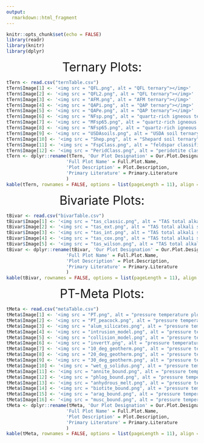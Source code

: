 ---
output: 
  rmarkdown::html_fragment
---
```{r setup, include=FALSE}
knitr::opts_chunk$set(echo = FALSE)
library(readr)
library(knitr)
library(dplyr)
```

<center>
<font size = "6">
Ternary Plots:  
  
  
</font>
</center>

```{r tab1, echo = FALSE, results = 'asis'}
tTern <- read.csv("ternTable.csv")
tTern$Image[1] <- '<img src = "QFL.png", alt = "QFL ternary"></img>'
tTern$Image[2] <- '<img src = "QFL2.png", alt = "QFL ternary"></img>'
tTern$Image[3] <- '<img src = "AFM.png", alt = "AFM ternary"></img>'
tTern$Image[4] <- '<img src = "QAPi.png", alt = "QAP ternary"></img>'
tTern$Image[5] <- '<img src = "QAPe.png", alt = "QAP ternary"></img>'
tTern$Image[6] <- '<img src = "NFsp.png", alt = "quartz-rich igneous ternary"></img>'
tTern$Image[7] <- '<img src = "MFsp65.png", alt = "quartz-rich igneous ternary"></img>'
tTern$Image[8] <- '<img src = "NFsp65.png", alt = "quartz-rich igneous ternary"></img>'
tTern$Image[9] <- '<img src = "USDAsoils.png", alt = "USDA soil ternary"></img>'
tTern$Image[10] <- '<img src = "Shep.png", alt = "Shepard soil ternary"></img>'
tTern$Image[11] <- '<img src = "FspClass.png", alt = "feldspar classification ternary"></img>'
tTern$Image[12] <- '<img src = "PeridClass.png", alt = "peridotite classification ternary"></img>'
tTern <- dplyr::rename(tTern, 'Our Plot Designation' = Our.Plot.Designation, 
                      'Full Plot Name' = Full.Plot.Name, 
                      'Plot Description' = Plot.Description,
                      'Primary Literature' = Primary.Literature
                      )
kable(tTern, rownames = FALSE, options = list(pageLength = 11), align = 'c')
```

<center>
<font size = "6">
Bivariate Plots:  
  
  
</font>
</center>

```{r tab2, echo = FALSE, results = 'asis'}
tBivar <- read.csv("bivarTable.csv")
tBivar$Image[1] <- '<img src = "tas_classic.png", alt = "TAS total alkali silica"></img>'
tBivar$Image[2] <- '<img src = "tas_ext.png", alt = "TAS total alkali silica"></img>'
tBivar$Image[3] <- '<img src = "tas_int.png", alt = "TAS total alkali silica"></img>'
tBivar$Image[4] <- '<img src = "tas_cox.png", alt = "TAS total alkali silica"></img>'
tBivar$Image[5] <- '<img src = "tas_wilson.png", alt = "TAS total alkali silica"></img>'
tBivar <- dplyr::rename(tBivar, 'Our Plot Designation' = Our.Plot.Designation, 
                      'Full Plot Name' = Full.Plot.Name, 
                      'Plot Description' = Plot.Description,
                      'Primary Literature' = Primary.Literature
                      )
kable(tBivar, rownames = FALSE, options = list(pageLength = 11), align = 'c')
```

<center>
<font size = "6">
PT-Meta Plots:  
  
  
</font>
</center>

```{r tab3, echo = FALSE, results = 'asis'}
tMeta <- read.csv("metaTable.csv")
tMeta$Image[1] <- '<img src = "PT.png", alt = "pressure temperature plot"></img>'
tMeta$Image[2] <- '<img src = "PT_peacock.png", alt = "pressure temperature peacock plot"></img>'
tMeta$Image[3] <- '<img src = "alum_silicates.png", alt = "pressure temperature aluminosilicates plot"></img>'
tMeta$Image[4] <- '<img src = "intrusion_model.png", alt = "pressure temperature intrusion model plot"></img>'
tMeta$Image[5] <- '<img src = "collision_model.png", alt = "pressure temperature collision model plot"></img>'
tMeta$Image[6] <- '<img src = "invertY.png", alt = "pressure temperature inverted plot"></img>'
tMeta$Image[7] <- '<img src = "10_deg_geotherm.png", alt = "pressure temperature plot geothermal gradient"></img>'
tMeta$Image[8] <- '<img src = "20_deg_geotherm.png", alt = "pressure temperature plot geothermal gradient"></img>'
tMeta$Image[9] <- '<img src = "30_deg_geotherm.png", alt = "pressure temperature plot geothermal gradient"></img>'
tMeta$Image[10] <- '<img src = "wet_g_solidus.png", alt = "pressure temperature plot granite solidus"></img>'
tMeta$Image[11] <- '<img src = "annite_bound.png", alt = "pressure temperature plot annite feldspar quartz magnetite"></img>'
tMeta$Image[12] <- '<img src = "phlog_bound.png", alt = "pressure temperature plot phlogopite orthopyroxene"></img>'
tMeta$Image[13] <- '<img src = "anhydrous_melt.png", alt = "pressure temperature plot minimum andhydrous melt"></img>'
tMeta$Image[14] <- '<img src = "biotite_bound.png", alt = "pressure temperature plot biotite sillimanite cordierite feldspar"></img>'
tMeta$Image[15] <- '<img src = "arag_bound.png", alt = "pressure temperature plot aragonite calcite"></img>'
tMeta$Image[16] <- '<img src = "musc_bound.png", alt = "pressure temperature plot muscovite quartz feldspar aluminosilicate"></img>'
tMeta <- dplyr::rename(tMeta, 'Our Plot Designation' = Our.Plot.Designation, 
                      'Full Plot Name' = Full.Plot.Name, 
                      'Plot Description' = Plot.Description,
                      'Primary Literature' = Primary.Literature
                      )
kable(tMeta, rownames = FALSE, options = list(pageLength = 11), align = 'c')
```